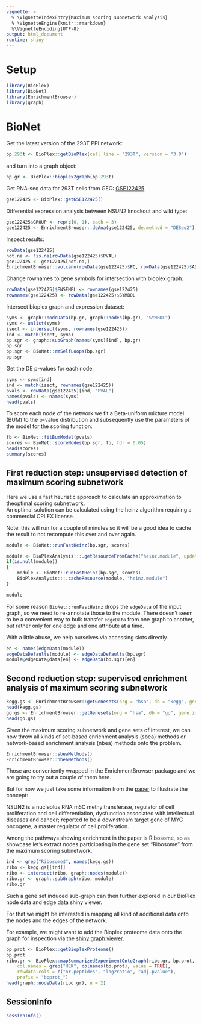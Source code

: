 ```yaml
---
vignette: >
  % \VignetteIndexEntry{Maximum scoring subnetwork analysis}
  % \VignetteEngine{knitr::rmarkdown}
  %\VignetteEncoding{UTF-8}
output: html_document
runtime: shiny
---
```


# Setup
```r
library(BioPlex)
library(BioNet)
library(EnrichmentBrowser)
library(graph)
```

# BioNet

Get the latest version of the 293T PPI network:

```r
bp.293t <- BioPlex::getBioPlex(cell.line = "293T", version = "3.0")
```

and turn into a graph object:

```r
bp.gr <- BioPlex::bioplex2graph(bp.293t)
```

Get RNA-seq data for 293T cells from GEO: 
[GSE122425](https://www.ncbi.nlm.nih.gov/geo/query/acc.cgi?acc=GSE122425)

```r
gse122425 <- BioPlex::getGSE122425()
```

Differential expression analysis between NSUN2 knockout and wild type: 

```r
gse122425$GROUP <- rep(c(0, 1), each = 3)
gse122425 <- EnrichmentBrowser::deAna(gse122425, de.method = "DESeq2")
```

Inspect results:

```r
rowData(gse122425)
not.na <- !is.na(rowData(gse122425)$PVAL)
gse122425 <- gse122425[not.na,]
EnrichmentBrowser::volcano(rowData(gse122425)$FC, rowData(gse122425)$ADJ.PVAL)
```

Change rownames to gene symbols for intersection with bioplex graph:
 
```r
rowData(gse122425)$ENSEMBL <- rownames(gse122425)
rownames(gse122425) <- rowData(gse122425)$SYMBOL
```

Intersect bioplex graph and expression dataset:

```r
syms <- graph::nodeData(bp.gr, graph::nodes(bp.gr), "SYMBOL")
syms <- unlist(syms)
isect <- intersect(syms, rownames(gse122425)) 
ind <- match(isect, syms) 
bp.sgr <- graph::subGraph(names(syms)[ind], bp.gr)
bp.sgr 
bp.sgr <- BioNet::rmSelfLoops(bp.sgr)
bp.sgr
```

Get the DE p-values for each node:

```r
syms <- syms[ind]
ind <- match(isect, rownames(gse122425))
pvals <- rowData(gse122425)[ind, "PVAL"]
names(pvals) <- names(syms)
head(pvals)
```

To score each node of the network we fit a Beta-uniform mixture model (BUM)
to the p-value distribution and subsequently use the parameters of the model 
for the scoring function:

```r
fb <- BioNet::fitBumModel(pvals)
scores <- BioNet::scoreNodes(bp.sgr, fb, fdr = 0.05)
head(scores)
summary(scores)
```

## First reduction step: unsupervised detection of maximum scoring subnetwork

Here  we  use  a  fast  heuristic  approach  to  calculate  an  approximation
to  theoptimal scoring subnetwork.  
An optimal solution can be calculated using the heinz algorithm requiring a 
commercial CPLEX license.

Note: this will run for a couple of minutes so it will be a good idea to cache the
result to not recompute this over and over again.

```r
module <- BioNet::runFastHeinz(bp.sgr, scores)
```

```r
module <- BioPlexAnalysis:::.getResourceFromCache("heinz.module", update.value = NA)
if(is.null(module))
{
    module <- BioNet::runFastHeinz(bp.sgr, scores)
    BioPlexAnalysis:::.cacheResource(module, "heinz.module")
} 
```

```r
module
```

For some reason `BioNet::runFastHeinz` drops the `edgeData` of the input graph,
so we need to re-annotate those to the module.
There doesn't seem to be a convenient way to bulk transfer `edgeData` from one
graph to another, but rather only for one edge and one attribute at a time.

With a little abuse, we help ourselves via accessing slots directly. 
 
```r
en <- names(edgeData(module))
edgeDataDefaults(module) <- edgeDataDefaults(bp.sgr)
module@edgeData@data[en] <- edgeData(bp.sgr)[en]
```


## Second reduction step: supervised enrichment analysis of maximum scoring subnetwork 

```r
kegg.gs <- EnrichmentBrowser::getGenesets(org = "hsa", db = "kegg", gene.id.type = "UNIPROT")
head(kegg.gs)
go.gs <- EnrichmentBrowser::getGenesets(org = "hsa", db = "go", gene.id.type = "UNIPROT")
head(go.gs)
```

Given the maximum scoring subnetwork and gene sets of interest, we can
now throw all kinds of set-based enrichment analysis (sbea) methods or 
network-based enrichment analysis (nbea) methods onto the problem.

```r
EnrichmentBrowser::sbeaMethods()
EnrichmentBrowser::nbeaMethods()
```

Those are conveniently wrapped in the EnrichmentBrowser package and we are
going to try out a couple of them here.

But for now we just take some information from the [paper](https://pubmed.ncbi.nlm.nih.gov/30526041/) to illustrate the concept:

NSUN2 is a nucleolus RNA m5C methyltransferase, regulator of cell proliferation
and cell differentiation, dysfunction associated with intellectual diseases
and cancer; reported to be a downstream target gene of MYC oncogene, a master
regulator of cell proliferation.

Among the pathways showing enrichment in the paper is Ribosome, so as showcase
let's extract nodes participating in the gene set "Ribosome" from the maximum scoring
subnetwork.

```r
ind <- grep("Ribosome$", names(kegg.gs))
ribo <- kegg.gs[[ind]]
ribo <- intersect(ribo, graph::nodes(module))
ribo.gr <- graph::subGraph(ribo, module)
ribo.gr
```

Such a gene set induced sub-graph can then further explored in our BioPlex
node data and edge data shiny viewer. 

For that we might be interested in mapping all kind of additional data onto the
nodes and the edges of the network.

For example, we might want to add the Bioplex proteome data onto the graph for
inspection via the [shiny graph viewer](https://github.com/ccb-hms/GraphViewer).

```r
bp.prot <- BioPlex::getBioplexProteome()
bp.prot
ribo.gr <- BioPlex::mapSummarizedExperimentOntoGraph(ribo.gr, bp.prot,
    col.names = grep("HEK", colnames(bp.prot), value = TRUE), 
    rowdata.cols = c("nr.peptides", "log2ratio", "adj.pvalue"),
    prefix = "bpprot_")
head(graph::nodeData(ribo.gr), n = 2)
```

## SessionInfo

```r
sessionInfo()
```
